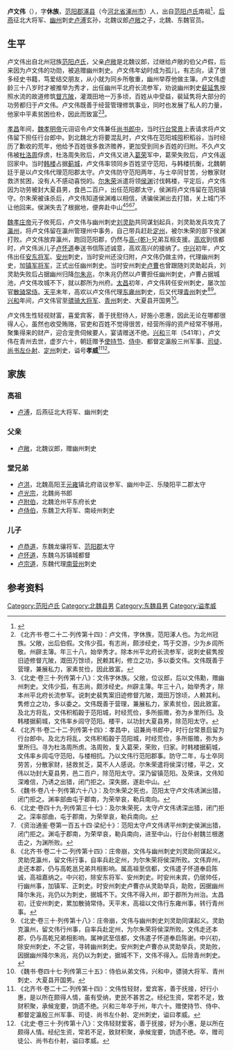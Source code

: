 '''卢文伟'''（{{bd|482年||541年||}}），字'''休族'''，[[范阳郡|范阳郡]][[涿县|涿县]]（今[[河北省|河北省]][[涿州市|涿州市]]）人，出自[[范阳卢氏|范阳卢氏]]南祖<ref>{{Cite book | author =毛阳光，余扶危主编 | title = 《洛阳流散唐代墓志汇编 下》 | location = 北京市 | publisher = 国家图书馆出版社  | date =2013年7月 | pages =四六一-四六三 |ISBN =978-7-5013-5179-4| accessdate = 2017-09-08 | url = | language= zh-hant| quote = }}</ref>，[[后燕|后燕]]征北大将军、[[幽州|幽州]]刺史[[卢溥|卢溥]]玄孙，北魏议郎[[卢敞|卢敞]]之子，北魏、东魏官员。

==生平==
卢文伟出自北州冠族[[范阳卢氏|范阳卢氏]]，父亲[[卢敞|卢敞]]是北魏议郎，过继给卢敞的伯父卢假，后来因为卢文伟的功勋，被追赠幽州刺史。卢文伟年幼时成为孤儿，有志向，读了很多经史书籍，笃爱结交朋友，从小就为同乡所敬重，幽州举荐他做主簿。卢文伟虚龄三十八岁时才被推举为秀才，出任幽州平北府长流参军，劝说幽州刺史[[裴延隽|裴延隽]]按照水流的故道修筑[[督亢陂|督亢陂]]，灌溉田地一万多顷，百姓从中受益，裴延隽将大部分的功劳都归于卢文伟。卢文伟既善于经营管理修筑事业，同时也发展了私人的力量，他家中平素贫困俭朴，因此而致富<ref>《北齐书·卷二十二·列传第十四》：卢文伟，字休族，范阳涿人也。为北州冠族。父敞，出后伯假。文伟少孤，有志尚，颇涉经史，笃于交游，少为乡闾所敬。州辟主簿。年三十八，始举秀才。除本州平北府长流参军，说刺史裴隽按旧迹修督亢陂，溉田万馀顷，民赖其利，修立之功，多以委文伟。文伟既善于营理，兼展私力，家素贫俭，因此致富。</ref><ref>《北史·卷三十·列传第十八》：文伟字休族。父敞，位议郎，后以文伟勳，赠幽州刺史。文伟少孤，有志尚，颇涉经史。州辟主簿。年三十八，始举秀才，除本州平北府长流参军。说刺史裴隽案旧迹修督亢陂，溉田万馀顷，人赖其利。隽修立之功，多以委之。文伟既善于营理，兼展私力，家素贫俭，因此致富。及北方将乱，文伟积稻穀于范阳城，时经荒俭，多所振赡，弥为乡里所归。及韩楼据蓟城，文伟率乡闾守范阳。楼平，以功封大夏县男，除范阳太守。</ref>。

[[孝昌_(年号)|孝昌]]年间，[[魏孝明帝|魏孝明帝]]元诩诏令卢文伟兼任[[尚书郎中|尚书郎中]]，当时[[行台|行台]][[常景|常景]]上表请求将卢文伟留下担任行台郎中。到北魏北方将要混乱时，卢文伟在范阳城囤积稻谷，当时经历了歉收的荒年，他给予百姓很多救济赡养，更加受到同乡百姓的归附。不久卢文伟被[[杜洛周|杜洛周]]俘虏，杜洛周失败后，卢文伟又进入[[葛荣|葛荣]]军中，葛荣失败后，卢文伟返回家中。当时[[韩楼|韩楼]]占据[[蓟城|蓟城]]，卢文伟率领同乡百姓坚守范阳，与韩楼抗衡，北魏朝廷于是以卢文伟代理范阳郡太守。卢文伟防守范阳两年，与士卒同甘苦，分散家财救济贫困，没有人不感动喜悦的。[[尔朱荣|尔朱荣]]派遣将领[[侯渊|侯渊]]讨伐韩楼，平定后，卢文伟因为功劳被封大夏县男，食邑二百户，出任范阳郡太守，侯渊将卢文伟留在范阳镇守。尔朱荣被诛杀后，卢文伟知道侯渊难以相信，诱骗侯渊出去打猎，关上城门不让他回来。侯渊失去了根据地，便奔赴中山<ref>《北齐书·卷二十二·列传第十四》：孝昌中，诏兼尚书郎中，时行台常景启留为行台郎中。及北方将乱，文伟积稻穀于范阳城，时经荒俭，多所赈赡，弥为乡里所归。寻为杜洛周所虏。洛周败，复入葛荣，荣败，归家。时韩楼据蓟城，文伟率乡闾屯守范阳，与楼相抗。乃以文伟行范阳郡事。防守二年，与士卒同劳苦，分散家财，拯救贫乏，莫不人人感说。尔朱荣遣将侯深讨楼，平之，文伟以功封大夏县男，邑二百户，除范阳太守。深乃留镇范阳。及荣诛，文伟知深难信，乃诱之出猎，闭门拒之。深失据，遂赴中山。</ref><ref>《魏书·卷八十·列传第六十八》：及尔朱荣之死也，范阳太守卢文伟诱渊出猎，闭门拒之。渊率部曲屯于郡南，为荣举哀，勒兵南向。</ref><ref>《北史·卷四十九·列传第三十七》：及尔朱荣死，太守卢文伟诱深出猎，闭门拒之。深率部曲，屯于郡南，为荣举哀，勒兵南向。</ref><ref>《资治通鉴·卷第一百五十四·梁纪十》：范阳太守卢文伟诱平州刺史侯渊出猎，闭门拒之。渊屯于郡南，为荣举哀，勒兵南向，进至中山，行台仆射魏兰根邀击之，为渊所败。</ref>。

[[魏孝庄帝|魏孝庄帝]]元子攸死后，卢文伟与幽州刺史[[刘灵助|刘灵助]]共同谋划起兵，刘灵助发兵攻克了[[瀛州|瀛州]]，将卢文伟留在瀛州管理州中事务，自己带兵赶赴[[定州|定州]]，被尔朱荣的部下侯渊打败。卢文伟放弃瀛州，跑回范阳郡，仍然与[[高乾_(北魏)|高-{乾}-]]兄弟互相支援。[[高欢|高欢]]到信都时，卢文伟派儿子[[卢怀道|卢怀道]]奉送书信陈述诚意，高欢高兴的接纳了。[[中兴_(北魏)|中兴]]初年，卢文伟出任[[安东将军|安东将军]]、[[安州|安州]]刺史，当时安州还没归附，卢文伟仍做主帅，代理幽州刺史，加[[镇军将军|镇军将军]]，正式出任幽州刺史。当时安州刺史[[卢曹|卢曹]]也曾跟随刘灵助起兵，刘灵助失败后占据幽州归降[[尔朱兆|尔朱兆]]，尔朱兆仍然以卢曹担任幽州刺史，卢曹占据城池，卢文伟攻城不下，就以郡所为州府。[[太昌|太昌]]初年，卢文伟转任安州刺史，屡次加官[[散骑常侍|散骑常侍]]。[[天平_(东魏)|天平]]末年，高欢以卢文伟代理[[东雍州|东雍州]]刺史，后又代理[[青州|青州]]刺史<ref>《北齐书·卷二十二·列传第十四》：庄帝崩，文伟与幽州刺史刘灵助同谋起义。灵助克瀛州，留文伟行事，自率兵赴定州，为尔朱荣将侯深所败。文伟弃州，走还本郡，仍与高乾邕兄弟共相影响。属高祖至信都，文伟遣子怀道奉启陈诚，高祖嘉纳之。中兴初，除安东将军、安州刺史。时安州未宾，仍居帅任，行幽州事，加镇军、正刺史。时安州刺史卢曹亦从灵助举兵，助败，因据幽州降尔朱兆，兆仍以为刺史，据城不下。文伟不得入州，即于郡所为州治。太昌初，迁安州刺史，累加散骑常侍。天平末，高祖以文伟行东雍州事，转行青州事。</ref><ref>《北史·卷三十·列传第十八》：庄帝崩，文伟与幽州刺史刘灵助同谋起义。灵助克瀛州，留文伟行州事，自率兵赴定州，为尔朱荣将侯深所败。文伟走还本郡，仍与高乾兄弟相影响。属神武至信都，文伟遣子怀道奉启陈谢。中兴初，除安州刺史，不之官，寻转幽州刺史。安州刺史卢曹亦从灵助举兵，灵助败，因据幽州降尔朱兆，兆仍以为刺史，据城不下，文伟不得入。后除青州刺史。</ref>。[[兴和_(年号)|兴和]]年间，卢文伟官至[[骠骑大将军|骠骑大将军]]、[[青州|青州]]刺史、大夏县开国男<ref>《魏书·卷四十七·列传第三十五》：侍伯从弟文伟，兴和中，骠骑大将军、青州刺史、大夏县开国男。</ref>。

卢文伟生性轻视财富，喜爱宾客，善于抚慰待人，好施小恩惠，因此无论在哪都很得人心，虽然也收受贿赂，官吏和百姓不觉得很苦，经营所得的资产经常不够用，聚集得来的财产，迎合宠贵伺候要人，宴请赠送不绝。[[兴和_(年号)|兴和]]三年（541年），卢文伟在青州去世，虚岁六十，朝廷赠予[[使持节|使持节]]、[[侍中|侍中]]、都督定瀛殷三州军事、[[司徒|司徒]]、[[尚书左仆射|尚书左仆射]]、[[定州|定州]]刺史，谥号'''孝威'''<ref>《北齐书·卷二十二·列传第十四》：文伟性轻财，爱宾客，善于抚接，好行小惠，是以所在颇得人情，虽有受纳，吏民不甚苦之。经纪生资，常若不足，致财积聚，承候宠要，饷遗不绝。兴和三年卒于州，年六十。赠使持节、侍中、都督定瀛殷三州军事、司徒、尚书左仆射、定州刺史，谥曰孝威。</ref><ref>《北史·卷三十·列传第十八》：文伟轻财爱客，善于抚接，好为小惠，是以所在颇得人情。经纪生资，常若不足，致财积聚，承候宠要，饷遗不绝。卒，赠司徒公、尚书右仆射，谥曰孝威。</ref>。

==家族==
{{main|范阳卢氏世系图}}

===高祖===
*[[卢溥|卢溥]]，后燕征北大将军、幽州刺史

===父亲===
*[[卢敞|卢敞]]，北魏议郎，赠幽州刺史

===堂兄弟===
*[[卢洪|卢洪]]，北魏高阳王[[元雍|元雍]]镇北府谘议参军、幽州中正、乐陵阳平二郡太守
*[[卢光宗|卢光宗]]，北魏尚书郎
*[[卢附伯|卢附伯]]，北魏沧州平东府长史
*[[卢侍伯|卢侍伯]]，东魏卫大将军、南岐州刺史

===儿子===
*[[卢恭道|卢恭道]]，东魏龙骧将军、[[范阳郡|范阳郡]]太守
*[[卢怀道|卢怀道]]，东魏乌苏镇城都督
*[[卢宗道|卢宗道]]，东魏代理[[南营州|南营州]]刺史

==参考资料==
{{reflist}}

[[Category:范阳卢氏|Category:范阳卢氏]]
[[Category:北魏县男|Category:北魏县男]]
[[Category:东魏县男|Category:东魏县男]]
[[Category:谥孝威|Category:谥孝威]]